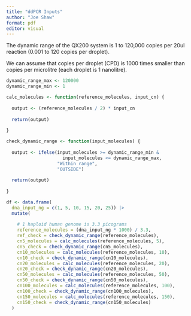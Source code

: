 ```yaml
---
title: "ddPCR Inputs"
author: "Joe Shaw"
format: pdf
editor: visual
---
```


The dynamic range of the QX200 system is 1 to 120,000 copies per 20ul reaction (0.001 to 120 copies per droplet).

We can assume that copies per droplet (CPD) is 1000 times smaller than copies per microlitre (each droplet is 1 nanolitre).

```r

dynamic_range_max <- 120000
dynamic_range_min <- 1

calc_molecules <- function(reference_molecules, input_cn) {
  
  output <- (reference_molecules / 2) * input_cn
  
  return(output)
  
}

check_dynamic_range <- function(input_molecules) {
  
  output <- ifelse(input_molecules >= dynamic_range_min & 
                     input_molecules <= dynamic_range_max,
                   "Within range",
                   "OUTSIDE")
  
  return(output)
  
}

df <- data.frame(
  dna_input_ng = c(1, 5, 10, 15, 20, 25)) |> 
  mutate(
    
    # 1 haploid human genome is 3.3 picograms
    reference_molecules = (dna_input_ng * 1000) / 3.3,
    ref_check = check_dynamic_range(reference_molecules),
    cn5_molecules = calc_molecules(reference_molecules, 5),
    cn5_check = check_dynamic_range(cn5_molecules),
    cn10_molecules = calc_molecules(reference_molecules, 10),
    cn10_check = check_dynamic_range(cn10_molecules),
    cn20_molecules = calc_molecules(reference_molecules, 20),
    cn20_check = check_dynamic_range(cn20_molecules),
    cn50_molecules = calc_molecules(reference_molecules, 50),
    cn50_check = check_dynamic_range(cn50_molecules),
    cn100_molecules = calc_molecules(reference_molecules, 100),
    cn100_check = check_dynamic_range(cn100_molecules),
    cn150_molecules = calc_molecules(reference_molecules, 150),
    cn150_check = check_dynamic_range(cn150_molecules)
  )

```
